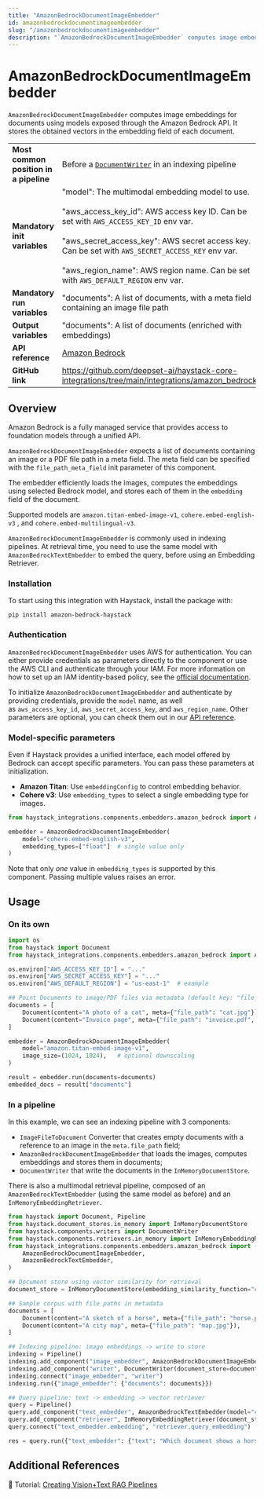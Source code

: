 ```yaml
---
title: "AmazonBedrockDocumentImageEmbedder"
id: amazonbedrockdocumentimageembedder
slug: "/amazonbedrockdocumentimageembedder"
description: "`AmazonBedrockDocumentImageEmbedder` computes image embeddings for documents using models exposed through the Amazon Bedrock API. It  stores the obtained vectors in the embedding field of each document."
---
```


# AmazonBedrockDocumentImageEmbedder

`AmazonBedrockDocumentImageEmbedder` computes image embeddings for documents using models exposed through the Amazon Bedrock API. It  stores the obtained vectors in the embedding field of each document.

|  |  |
| --- | --- |
| **Most common position in a pipeline** | Before a [`DocumentWriter`](https://docs.haystack.deepset.ai/docs/documentwriter) in an indexing pipeline |
| **Mandatory init variables** | "model": The multimodal embedding model to use.  <br /> <br />"aws_access_key_id": AWS access key ID. Can be set with `AWS_ACCESS_KEY_ID` env var.  <br /> <br />"aws_secret_access_key": AWS secret access key. Can be set with `AWS_SECRET_ACCESS_KEY` env var.  <br /> <br />"aws_region_name": AWS region name. Can be set with `AWS_DEFAULT_REGION` env var. |
| **Mandatory run variables** | "documents": A list of documents, with a meta field containing an image file path |
| **Output variables** | "documents": A list of documents (enriched with embeddings) |
| **API reference** | [Amazon Bedrock](/reference/integrations-amazon-bedrock) |
| **GitHub link** | https://github.com/deepset-ai/haystack-core-integrations/tree/main/integrations/amazon_bedrock |

## Overview

Amazon Bedrock is a fully managed service that provides access to foundation models through a unified API.

`AmazonBedrockDocumentImageEmbedder` expects a list of documents containing an image or a PDF file path in a meta field. The meta field can be specified with the `file_path_meta_field` init parameter of this component.

The embedder efficiently loads the images, computes the embeddings using selected Bedrock model, and stores each of them in the `embedding` field of the document.

Supported models are `amazon.titan-embed-image-v1`, `cohere.embed-english-v3` , and `cohere.embed-multilingual-v3`.

`AmazonBedrockDocumentImageEmbedder` is commonly used in indexing pipelines. At retrieval time, you need to use the same model with `AmazonBedrockTextEmbedder` to embed the query, before using an Embedding Retriever.

### Installation

To start using this integration with Haystack, install the package with:

```shell
pip install amazon-bedrock-haystack
```

### Authentication

`AmazonBedrockDocumentImageEmbedder` uses AWS for authentication. You can either provide credentials as parameters directly to the component or use the AWS CLI and authenticate through your IAM. For more information on how to set up an IAM identity-based policy, see the [official documentation](https://docs.aws.amazon.com/bedrock/latest/userguide/security_iam_id-based-policy-examples.html).

To initialize `AmazonBedrockDocumentImageEmbedder` and authenticate by providing credentials, provide the `model` name, as well as `aws_access_key_id`, `aws_secret_access_key`, and `aws_region_name`. Other parameters are optional, you can check them out in our [API reference](/reference/integrations-amazon-bedrock#amazonbedrocktextembedder).

### Model-specific parameters

Even if Haystack provides a unified interface, each model offered by Bedrock can accept specific parameters. You can pass these parameters at initialization.

- **Amazon Titan**: Use `embeddingConfig` to control embedding behavior.
- **Cohere v3**: Use `embedding_types` to select a single embedding type for images.

```python
from haystack_integrations.components.embedders.amazon_bedrock import AmazonBedrockDocumentImageEmbedder

embedder = AmazonBedrockDocumentImageEmbedder(
    model="cohere.embed-english-v3",
    embedding_types=["float"]  # single value only
)
```

Note that only _one_ value in `embedding_types` is supported by this component. Passing multiple values raises an error.

## Usage

### On its own

```python
import os
from haystack import Document
from haystack_integrations.components.embedders.amazon_bedrock import AmazonBedrockDocumentImageEmbedder

os.environ["AWS_ACCESS_KEY_ID"] = "..."
os.environ["AWS_SECRET_ACCESS_KEY"] = "..."
os.environ["AWS_DEFAULT_REGION"] = "us-east-1"  # example

## Point Documents to image/PDF files via metadata (default key: "file_path")
documents = [
    Document(content="A photo of a cat", meta={"file_path": "cat.jpg"}),
    Document(content="Invoice page", meta={"file_path": "invoice.pdf", "mime_type": "application/pdf", "page_number": 1}),
]

embedder = AmazonBedrockDocumentImageEmbedder(
    model="amazon.titan-embed-image-v1",
    image_size=(1024, 1024),   # optional downscaling
)

result = embedder.run(documents=documents)
embedded_docs = result["documents"]

```

### In a pipeline

In this example, we can see an indexing pipeline with 3 components:

- `ImageFileToDocument` Converter that creates empty documents with a reference to an image in the `meta.file_path` field;
- `AmazonBedrockDocumentImageEmbedder` that loads the images, computes embeddings and stores them in documents;
- `DocumentWriter` that write the documents in the `InMemoryDocumentStore`.

There is also a multimodal retrieval pipeline, composed of an `AmazonBedrockTextEmbedder` (using the same model as before) and an `InMemoryEmbeddingRetriever`.

```python
from haystack import Document, Pipeline
from haystack.document_stores.in_memory import InMemoryDocumentStore
from haystack.components.writers import DocumentWriter
from haystack.components.retrievers.in_memory import InMemoryEmbeddingRetriever
from haystack_integrations.components.embedders.amazon_bedrock import (
    AmazonBedrockDocumentImageEmbedder,
    AmazonBedrockTextEmbedder,
)

## Document store using vector similarity for retrieval
document_store = InMemoryDocumentStore(embedding_similarity_function="cosine")

## Sample corpus with file paths in metadata
documents = [
    Document(content="A sketch of a horse", meta={"file_path": "horse.png"}),
    Document(content="A city map", meta={"file_path": "map.jpg"}),
]

## Indexing pipeline: image embeddings -> write to store
indexing = Pipeline()
indexing.add_component("image_embedder", AmazonBedrockDocumentImageEmbedder(model="cohere.embed-english-v3"))
indexing.add_component("writer", DocumentWriter(document_store=document_store))
indexing.connect("image_embedder", "writer")
indexing.run({"image_embedder": {"documents": documents}})

## Query pipeline: text -> embedding -> vector retriever
query = Pipeline()
query.add_component("text_embedder", AmazonBedrockTextEmbedder(model="cohere.embed-english-v3"))
query.add_component("retriever", InMemoryEmbeddingRetriever(document_store=document_store))
query.connect("text_embedder.embedding", "retriever.query_embedding")

res = query.run({"text_embedder": {"text": "Which document shows a horse?"}})
```

## Additional References

:notebook: Tutorial: [Creating Vision+Text RAG Pipelines](https://haystack.deepset.ai/tutorials/46_multimodal_rag)
